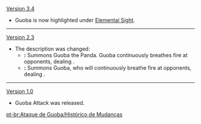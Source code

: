 {{Change History/Header}}
[[Version 3.4]]
* Guoba is now highlighted under [[Elemental Sight]].
----
[[Version 2.3]]
* The description was changed:
** '''{{Color|Old description}}:''' Summons Guoba the Panda. Guoba continuously breathes fire at opponents, dealing {{Color|[[AoE]] Pyro DMG}}.
** '''{{Color|New description}}:''' Summons Guoba, who will continuously breathe fire at opponents, dealing {{Color|[[AoE]] Pyro DMG}}.
----
[[Version 1.0]]
* Guoba Attack was released.
<noinclude>


[[pt-br:Ataque de Guoba/Histórico de Mudanças]]
</noinclude>